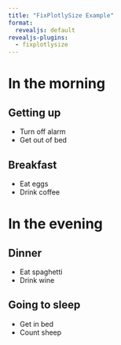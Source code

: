 ```yaml
---
title: "FixPlotlySize Example"
format:
  revealjs: default
revealjs-plugins:
  - fixplotlysize
---
```


# In the morning

## Getting up

- Turn off alarm
- Get out of bed

## Breakfast

- Eat eggs
- Drink coffee

# In the evening

## Dinner

- Eat spaghetti
- Drink wine

## Going to sleep

- Get in bed
- Count sheep
